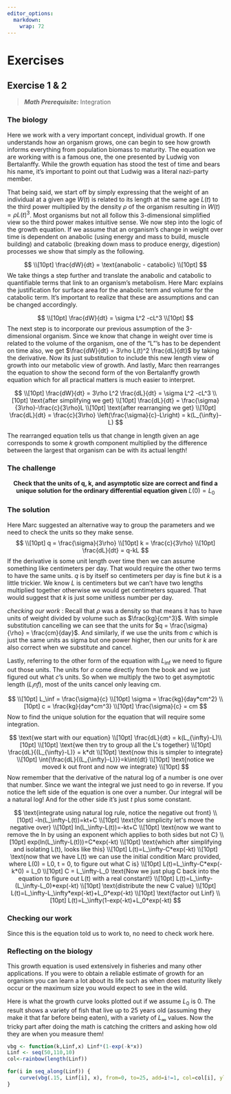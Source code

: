 ```yaml
---
editor_options: 
  markdown: 
    wrap: 72
---
```


# Exercises

## Exercise 1 & 2 {.unnumbered}

```{=html}
<script type="text/x-mathjax-config">
MathJax.Hub.Register.StartupHook("TeX Jax Ready",function () {
  MathJax.Hub.Insert(MathJax.InputJax.TeX.Definitions.macros,{
    cancel: ["Extension","cancel"],
    bcancel: ["Extension","cancel"],
    xcancel: ["Extension","cancel"],
    cancelto: ["Extension","cancel"]
  });
});
</script>
```
> ***Math Prerequisite:*** Integration

### The biology

Here we work with a very important concept, individual growth. If one
understands how an organism grows, one can begin to see how growth
informs everything from population biomass to maturity. The equation we
are working with is a famous one, the one presented by Ludwig von
Bertalanffy. While the growth equation has stood the test of time and
bears his name, it's important to point out that Ludwig was a literal
nazi-party member.

That being said, we start off by simply expressing that the weight of an
individual at a given age $W(t)$ is related to its length at the same
age $L(t)$ to the third power multiplied by the density $\rho$ of the
organism resulting in $W(t) = \rho L(t)^3$. Most organisms but not all
follow this 3-dimensional simplified view so the third power makes
intuitive sense. We now step into the logic of the growth equation. If
we assume that an organism's change in weight over time is dependent on
anabolic (using energy and mass to build, muscle building) and catabolic
(breaking down mass to produce energy, digestion) processes we show that
simply as the following.

$$
\\[10pt]
\frac{dW}{dt} = \text{anabolic - catabolic}
\\[10pt]
$$ We take things a step further and translate the anabolic and
catabolic to quantifiable terms that link to an organism's metabolism.
Here Marc explains the justification for surface area for the anabolic
term and volume for the catabolic term. It's important to realize that
these are assumptions and can be changed accordingly.

$$
\\[10pt]
\frac{dW}{dt} = \sigma L^2 -cL^3
\\[10pt]
$$ The next step is to incorporate our previous assumption of the
3-dimensional organism. Since we know that change in weight over time is
related to the volume of the organism, one of the "L"'s has to be
dependent on time also, we get
$\frac{dW}{dt} = 3\rho L(t)^2 \frac{dL}{dt}$ by taking the derivative.
Now its just substitution to include this new length view of growth into
our metabolic view of growth. And lastly, Marc then rearranges the
equation to show the second form of the von Bertalanffy growth equation
which for all practical matters is much easier to interpret.

$$
\\[10pt]
\frac{dW}{dt} = 3\rho L^2 \frac{dL}{dt} = \sigma L^2 -cL^3
\\[10pt]
\text{after simplifying we get}
\\[10pt]
\frac{dL}{dt} = \frac{\sigma}{3\rho}-\frac{c}{3\rho}L
\\[10pt]
\text{after rearranging we get}
\\[10pt]
\frac{dL}{dt} = \frac{c}{3\rho} \left(\frac{\sigma}{c}-L\right) = k(L_{\infty}-L)
$$

The rearranged equation tells us that change in length given an age
corresponds to some $k$ growth component multiplied by the difference
between the largest that organism can be with its actual length!

### The challenge

<center>

**Check that the units of q, k, and asymptotic size are correct and find
a unique solution for the ordinary differential equation given**
$L(0)=L_0$

</center>

### The solution

Here Marc suggested an alternative way to group the parameters and we
need to check the units so they make sense. $$
\\[10pt]
q = \frac{\sigma}{3\rho} 
\\[10pt]
k = \frac{c}{3\rho}
\\[10pt] 
\frac{dL}{dt} = q-kL
$$ If the derivative is some unit length over time then we can assume
something like centimeters per day. That would require the other two
terms to have the same units. $q$ is by itself so centimeters per day is
fine but $k$ is a little trickier. We know $L$ is centimeters but we
can't have two lengths multiplied together otherwise we would get
centimeters squared. That would suggest that $k$ is just some unitless
number per day.

*checking our work* : Recall that $\rho$ was a density so that means it
has to have units of weight divided by volume such as $\frac{kg}{cm^3}$.
With simple substitution cancelling we can see that the units for
$q = \frac{\sigma}{\rho} = \frac{cm}{day}$. And similarly, if we use the
units from $c$ which is just the same units as sigma but one power
higher, then our units for $k$ are also correct when we substitute and
cancel.

Lastly, referring to the other form of the equation with $L_\inf$ we
need to figure out those units. The units for $\sigma$ come directly
from the book and we just figured out what $c$'s units. So when we
multiply the two to get asymptotic length ($L_inf$), most of the units
cancel only leaving cm.

$$
\\[10pt]
L_\inf = \frac{\sigma}{c} 
\\[10pt]
\sigma = \frac{kg}{day*cm^2}
\\[10pt] 
c = \frac{kg}{day*cm^3}
\\[10pt]
\frac{\sigma}{c} = cm
$$ Now to find the unique solution for the equation that will require
some integration.

$$
\text{we start with our equation}
\\[10pt]
\frac{dL}{dt} = k(L_{\infty}-L)\\[10pt]
\\[10pt] 
\text{we then try to group all the L's together}
\\[10pt]
\frac{dL}{(L_{\infty}-L)} = k*dt
\\[10pt]
\text{now this is simpler to integrate}
\\[10pt]
\int{\frac{dL}{(L_{\infty}-L)}}=k\int{dt}
\\[10pt]
\text{notice we moved k out front and now we integrate}
\\[10pt]
$$ Now remember that the derivative of the natural log of a number is
one over that number. Since we want the integral we just need to go in
reverse. If you notice the left side of the equation is one over a
number. Our integral will be a natural log! And for the other side it's
just $t$ plus some constant.

$$
\text{integrate using natural log rule, notice the negative out front}
\\[10pt]
-ln(L_\infty-L(t))=kt+C
\\[10pt] 
\text{for simplicity let's move the negative over}
\\[10pt]
ln(L_\infty-L(t))=-kt+C
\\[10pt]
\text{now we want to remove the ln by using an exponent which applies to both sides but not C}
\\[10pt]
exp(ln(L_\infty-L(t)))=C*exp(-kt)
\\[10pt]
\text{which after simplifying and isolating L(t), looks like this}
\\[10pt]
L(t)=L_\infty-C*exp(-kt)
\\[10pt]
\text{now that we have L(t) we can use the initial condition Marc provided, where L(0) = L0, t = 0, to figure out what C is}
\\[10pt]
L(t)=L_\infty-C*exp(-k*0) = L_0
\\[10pt]
C = L_\infty-L_0
\text{Now we just plug C back into the equation to figure out L(t) with a real constant!}
\\[10pt]
L(t)=L_\infty-(L_\infty-L_0)*exp(-kt)
\\[10pt]
\text{distribute the new C value}
\\[10pt]
L(t)=L_\infty-L_\infty*exp(-kt)+L_0*exp(-kt)
\\[10pt]
\text{factor out Linf}
\\[10pt]
L(t)=L_\infty(1-exp(-kt)+L_0*exp(-kt)
$$

### Checking our work

Since this is the equation told us to work to, no need to check work
here.

### Reflecting on the biology

This growth equation is used extensively in fisheries and many other
applications. If you were to obtain a reliable estimate of growth for an
organism you can learn a lot about its life such as when does maturity
likely occur or the maximum size you would expect to see in the wild.

Here is what the growth curve looks plotted out if we assume $L_0$ is 0.
The result shows a variety of fish that live up to 25 years old
(assuming they make it that far before being eaten), with a variety of
$L_\infty$ values. Now the tricky part after doing the math is catching
the critters and asking how old they are when you measure them!

```r
vbg <- function(k,Linf,x) Linf*(1-exp(-k*x))
Linf <- seq(50,110,10)
col<-rainbow(length(Linf))

for(i in seq_along(Linf)) {
    curve(vbg(.15, Linf[i], x), from=0, to=25, add=i!=1, col=col[i], ylim=c(0,130), ylab = "Length (cm)", xlab = "Age (y)", main="Multiple values of L_inf with a k=0.15")
}

```
